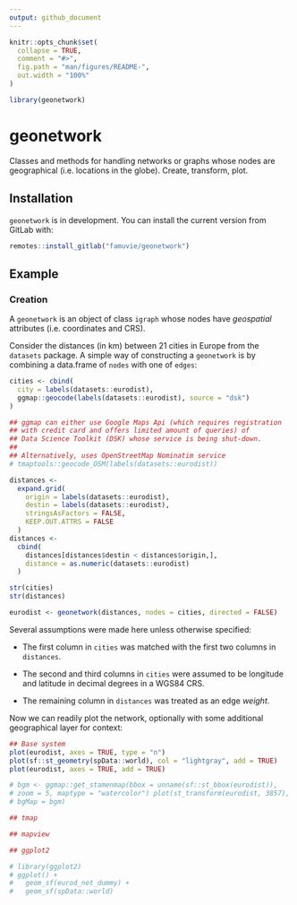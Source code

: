 ```yaml
---
output: github_document
---
```


<!-- README.md is generated from README.Rmd. Please edit that file -->

```r
knitr::opts_chunk$set(
  collapse = TRUE,
  comment = "#>",
  fig.path = "man/figures/README-",
  out.width = "100%"
)

library(geonetwork)
```
# geonetwork

Classes and methods for handling networks or graphs whose nodes are
geographical (i.e. locations in the globe). Create, transform, plot.


## Installation

<!-- You can install the released version of geonetwork from [CRAN](https://CRAN.R-project.org) with: -->

<!-- ``` r -->
<!-- install.packages("geonetwork") -->
<!-- ``` -->

`geonetwork` is in development. You can install the current version
from GitLab with:

```r
remotes::install_gitlab("famuvie/geonetwork")
```


## Example

### Creation

A `geonetwork` is an object of class `igraph` whose nodes have
_geospatial_ attributes (i.e. coordinates and CRS).

Consider the distances (in km) between 21 cities in Europe from the
`datasets` package. A simple way of constructing a `geonetwork` is
by combining a data.frame of `nodes` with one of `edges`:

```r
cities <- cbind(
  city = labels(datasets::eurodist),
  ggmap::geocode(labels(datasets::eurodist), source = "dsk")
)

## ggmap can either use Google Maps Api (which requires registration
## with credit card and offers limited amount of queries) of 
## Data Science Toolkit (DSK) whose service is being shut-down.
## 
## Alternatively, uses OpenStreetMap Nominatim service
# tmaptools::geocode_OSM(labels(datasets::eurodist))

distances <- 
  expand.grid(
    origin = labels(datasets::eurodist),
    destin = labels(datasets::eurodist),
    stringsAsFactors = FALSE,
    KEEP.OUT.ATTRS = FALSE
  )
distances <- 
  cbind(
    distances[distances$destin < distances$origin,],
    distance = as.numeric(datasets::eurodist)
  )

str(cities)
str(distances)

eurodist <- geonetwork(distances, nodes = cities, directed = FALSE)
```

Several assumptions were made here unless otherwise specified:

- The first column in `cities` was matched with the first two columns
in `distances`.

- The second and third columns in `cities` were assumed to be 
longitude and latitude in decimal degrees in a WGS84 CRS.

- The remaining column in `distances` was treated as an edge _weight_.

Now we can readily plot the network, optionally with some additional 
geographical layer for context:


```r
## Base system
plot(eurodist, axes = TRUE, type = "n")
plot(sf::st_geometry(spData::world), col = "lightgray", add = TRUE)
plot(eurodist, axes = TRUE, add = TRUE)

# bgm <- ggmap::get_stamenmap(bbox = unname(sf::st_bbox(eurodist)),
# zoom = 5, maptype = "watercolor") plot(st_transform(eurodist, 3857),
# bgMap = bgm)

## tmap

## mapview

## ggplot2

# library(ggplot2)
# ggplot() +
#   geom_sf(eurod_net_dummy) +
#   geom_sf(spData::world)
```

